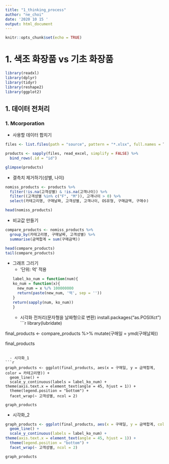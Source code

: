 ```yaml
---
title: "1_thinking_process"
author: "ne_choi"
date: '2020 10 15 '
output: html_document
---
```


```r
knitr::opts_chunk$set(echo = TRUE)
```

# 1. 색조 화장품 vs 기초 화장품
```r
library(readxl)
library(dplyr)
library(tidyr)
library(reshape2)
library(ggplot2)
```

## 1. 데이터 전처리
### 1. Mcorporation

- 사용할 데이터 합치기
```r
files <- list.files(path = "source", pattern = "*.xlsx", full.names = T)

products <- sapply(files, read_excel, simplify = FALSE) %>% 
  bind_rows(.id = "id") 

glimpse(products)
```

- 결측치 제거하기(성별, 나이)
```r
nomiss_products <- products %>%
  filter(!is.na(고객성별) & !is.na(고객나이)) %>%
  filter((고객성별 %in% c("F", "M")), 고객나이 > 0) %>%
  select(카테고리명, 구매날짜, 고객성별, 고객나이, OS유형, 구매금액, 구매수)

head(nomiss_products)
```

- 비교값 만들기
```r
compare_products <- nomiss_products %>%
  group_by(카테고리명, 구매날짜, 고객성별) %>%
  summarise(금액합계 = sum(구매금액))

head(compare_products)
tail(compare_products)
```


- 그래프 그리기
  - '단위: 억' 적용
```r
label_ko_num = function(num){
  ko_num = function(x){
    new_num = x %/% 100000000
    return(paste(new_num, '억', sep = ''))
  }
  return(sapply(num, ko_num))
}
```

  - 시각화 전처리(문자형을 날짜형으로 변환)
install.packages("as.POSIXct")
```r
library(lubridate)

final_products <- compare_products %>%
  mutate(구매일 = ymd(구매날짜))

final_products
```

  - 시각화_1
```r
graph_products <- ggplot(final_products, aes(x = 구매일, y = 금액합계, color = 카테고리명)) +
  geom_line() +
  scale_y_continuous(labels = label_ko_num) +
theme(axis.text.x = element_text(angle = 45, hjust = 1)) +
  theme(legend.position = "bottom") +
  facet_wrap(~ 고객성별, ncol = 2)

graph_products
```

- 시각화_2
```r
graph_products <- ggplot(final_products, aes(x = 구매일, y = 금액합계, color = 카테고리명)) +
  geom_line() +
  scale_y_continuous(labels = label_ko_num) +
theme(axis.text.x = element_text(angle = 45, hjust = 1)) +
  theme(legend.position = "bottom") +
  facet_wrap(~ 고객성별, ncol = 2)

graph_products
```